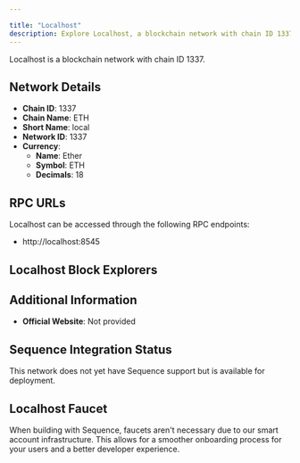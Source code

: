 ```yaml
---

title: "Localhost"
description: Explore Localhost, a blockchain network with chain ID 1337. Learn about its native currency, Ether, and how to interact with the network.
---
```




Localhost is a blockchain network with chain ID 1337.

## Network Details

- **Chain ID**: 1337
- **Chain Name**: ETH
- **Short Name**: local
- **Network ID**: 1337
- **Currency**: 
  - **Name**: Ether
  - **Symbol**: ETH
  - **Decimals**: 18

## RPC URLs

Localhost can be accessed through the following RPC endpoints:

- http://localhost:8545

## Localhost Block Explorers



## Additional Information

- **Official Website**: Not provided

## Sequence Integration Status

This network does not yet have Sequence support but is available for deployment.

## Localhost Faucet

When building with Sequence, faucets aren't necessary due to our smart account infrastructure. This allows for a smoother onboarding process for your users and a better developer experience.
